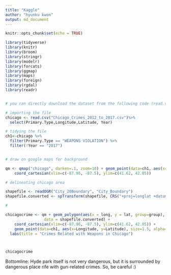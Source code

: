 ```yaml
---
title: "Kaggle"
author: "hyunku kwon"
output: md_document
---
```


```r
knitr::opts_chunk$set(echo = TRUE)
```

```r

library(tidyverse)
library(knitr)
library(broom)
library(stringr)
library(modelr)
library(forcats)
library(ggmap)
library(maps)
library(foreign)
library(rgdal)
library(readr)


# you can directly download the dataset from the following code (read.csv(url("https://data.cityofchicago.org/api/views/ijzp-q8t2/rows.csv?accessType=DOWNLOAD"))). But, it is a very big dataset, and thus takes too long to knit or directly download directly from the link. So I draw on 2012-2017 dataset from kaggle (https://www.kaggle.com/currie32/crimes-in-chicago). There is a way to download dataset from Kaggle directly (https://stackoverflow.com/questions/35303779/downloading-kaggle-zip-files-in-r), but this code requires my ID and password. So, I'm just uploading the file directly to the repository.  

# importing the file
chicago <- read.csv("Chicago_Crimes_2012_to_2017.csv")%>%
  select(Primary.Type,Longitude,Latitude, Year) 

# tidying the file 
ch1<-chicago %>%
  filter(Primary.Type == "WEAPONS VIOLATION") %>%
  filter(!Year == "2017")


# draw on google maps for background

qm <- qmap("chicago", darken=.1, zoom=10) + geom_point(data=ch1, aes(x=Longitude, y=Latitude), size=1.5, alpha=.05) +
    coord_cartesian(xlim=c(-87.96, -87.5), ylim=c(41.62, 42.05))

# delineating chicago area

shapefile <- readOGR("City_20Boundary", "City_Boundary")
shapefile.converted <- spTransform(shapefile, CRS("+proj=longlat +datum=WGS84"))

# 

chicagocrime <- qm + geom_polygon(aes(x = long, y = lat, group=group), alpha=.2, fill="black", 
                 data = shapefile.converted) + 
    coord_cartesian(xlim=c(-87.96, -87.5), ylim=c(41.62, 42.05)) +
    geom_point(data=ch1, aes(x=Longitude, y=Latitude), size=1.5, alpha=.05)+
  labs(title = "Crimes Related with Weapons in Chicago")



chicagocrime

```
Bottomline: Hyde park itself is not very dangerous, but it is surrounded by dangerous place rife with gun-related crimes. So, be careful :)